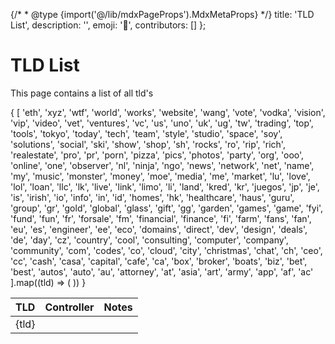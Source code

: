 
{/* * @type {import('@/lib/mdxPageProps').MdxMetaProps} */}
    title: 'TLD List',
    description: '',
    emoji: '📝',
    contributors: []
};

# TLD List

This page contains a list of all tld's

<WIP />

<table>
    <thead>
        <tr>
            <th>TLD</th>
            <th>Controller</th>
            <th>Notes</th>
        </tr>
    </thead>
    <tbody>
        {
            [
                'eth',
                'xyz',
                'wtf',
                'world',
                'works',
                'website',
                'wang',
                'vote',
                'vodka',
                'vision',
                'vip',
                'video',
                'vet',
                'ventures',
                'vc',
                'us',
                'uno',
                'uk',
                'ug',
                'tw',
                'trading',
                'top',
                'tools',
                'tokyo',
                'today',
                'tech',
                'team',
                'style',
                'studio',
                'space',
                'soy',
                'solutions',
                'social',
                'ski',
                'show',
                'shop',
                'sh',
                'rocks',
                'ro',
                'rip',
                'rich',
                'realestate',
                'pro',
                'pr',
                'porn',
                'pizza',
                'pics',
                'photos',
                'party',
                'org',
                'ooo',
                'online',
                'one',
                'observer',
                'nl',
                'ninja',
                'ngo',
                'news',
                'network',
                'net',
                'name',
                'my',
                'music',
                'monster',
                'money',
                'moe',
                'media',
                'me',
                'market',
                'lu',
                'love',
                'lol',
                'loan',
                'llc',
                'lk',
                'live',
                'link',
                'limo',
                'li',
                'land',
                'kred',
                'kr',
                'juegos',
                'jp',
                'je',
                'is',
                'irish',
                'io',
                'info',
                'in',
                'id',
                'homes',
                'hk',
                'healthcare',
                'haus',
                'guru',
                'group',
                'gr',
                'gold',
                'global',
                'glass',
                'gift',
                'gg',
                'garden',
                'games',
                'game',
                'fyi',
                'fund',
                'fun',
                'fr',
                'forsale',
                'fm',
                'financial',
                'finance',
                'fi',
                'farm',
                'fans',
                'fan',
                'eu',
                'es',
                'engineer',
                'ee',
                'eco',
                'domains',
                'direct',
                'dev',
                'design',
                'deals',
                'de',
                'day',
                'cz',
                'country',
                'cool',
                'consulting',
                'computer',
                'company',
                'community',
                'com',
                'codes',
                'co',
                'cloud',
                'city',
                'christmas',
                'chat',
                'ch',
                'ceo',
                'cc',
                'cash',
                'casa',
                'capital',
                'cafe',
                'ca',
                'box',
                'broker',
                'boats',
                'biz',
                'bet',
                'best',
                'autos',
                'auto',
                'au',
                'attorney',
                'at',
                'asia',
                'art',
                'army',
                'app',
                'af',
                'ac'
            ].map((tld) => (
                <tr key={tld}>
                    <td>{tld}</td>
                    <td>
                        <TLDStatus tld={tld} />
                    </td>
                    <td></td>
                </tr>
            ))
        }
    </tbody>

</table>
